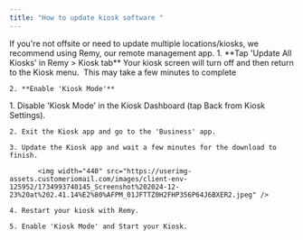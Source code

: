 ```yaml
---
title: "How to update kiosk software "
---
```


<Tip>
  If you're not offsite or need to update multiple locations/kiosks, we recommend using Remy, our remote management app.&#x20;
</Tip>

<Tabs>
  <Tab title="Remotely via Remy">
    1. **Tap 'Update All Kiosks' in Remy > Kiosk tab**&#x20;
       Your kiosk screen will turn off and then return to the Kiosk menu.   This may take a few minutes to complete

    2. **Enable 'Kiosk Mode'**
  </Tab>

  <Tab title="In-store on the kiosk">
    1. Disable 'Kiosk Mode' in the Kiosk Dashboard (tap Back from Kiosk Settings). 

    2. Exit the Kiosk app and go to the 'Business' app.

    3. Update the Kiosk app and wait a few minutes for the download to finish.

           <img width="440" src="https://userimg-assets.customeriomail.com/images/client-env-125952/1734993740145_Screenshot%202024-12-23%20at%202.41.14%E2%80%AFPM_01JFTTZ0H2FHP356P64J6BXER2.jpeg" />

    4. Restart your kiosk with Remy.

    5. Enable 'Kiosk Mode' and Start your Kiosk.
  </Tab>
</Tabs>

#